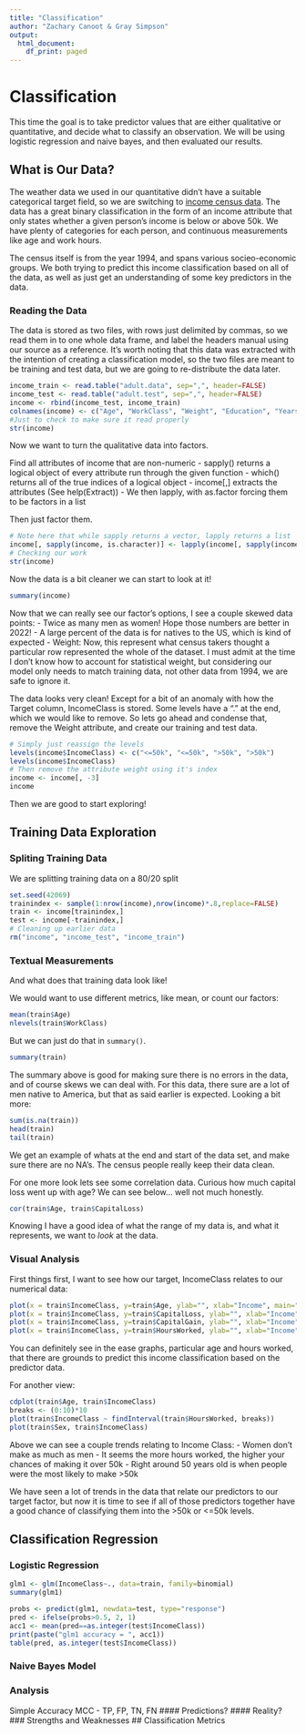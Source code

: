 ```yaml
---
title: "Classification"
author: "Zachary Canoot & Gray Simpson"
output:
  html_document:
    df_print: paged
---
```

# Classification
This time the goal is to take predictor values that are either qualitative or quantitative, and decide what to classify an observation. We will be using logistic regression and naive bayes, and then evaluated our results.

## What is Our Data?
The weather data we used in our quantitative didn't have a suitable categorical target field, so we are switching to [income census data](https://www.kaggle.com/datasets/rdcmdev/adult-income-dataset). The data has a great binary classification in the form of an income attribute that only states whether a given person's income is below or above 50k. We have plenty of categories for each person, and continuous measurements like age and work hours.

The census itself is from the year 1994, and spans various socieo-economic groups. We both trying to predict this income classification based on all of the data, as well as just get an understanding of some key predictors in the data.

### Reading the Data
The data is stored as two files, with rows just delimited by commas, so we read them in to one whole data frame, and label the headers manual using our source as a reference. It's worth noting that this data was extracted with the intention of creating a classification model, so the two files are meant to be training and test data, but we are going to re-distribute the data later.
```r
income_train <- read.table("adult.data", sep=",", header=FALSE)
income_test <- read.table("adult.test", sep=",", header=FALSE)
income <- rbind(income_test, income_train)
colnames(income) <- c("Age", "WorkClass", "Weight", "Education", "YearsEdu", "Marital-Status", "Job", "Relationship", "Race", "Sex", "CapitalGain", "CapitalLoss", "HoursWorked", "NativeCountry", "IncomeClass")
#Just to check to make sure it read properly
str(income)
```
Now we want to turn the qualitative data into factors.

Find all attributes of income that are non-numeric
  - sapply() returns a logical object of every attribute run through the given function
  - which() returns all of the true indices of a logical object
  - income[,<object>] extracts the attributes (See help(Extract))
  - We then lapply, with as.factor forcing them to be factors in a list
  
Then just factor them.
```r
# Note here that while sapply returns a vector, lapply returns a list
income[, sapply(income, is.character)] <- lapply(income[, sapply(income, is.character)], as.factor)
# Checking our work
str(income)
```

Now the data is a bit cleaner we can start to look at it!
```r
summary(income)
```
Now that we can really see our factor's options, I see a couple skewed data points:
  - Twice as many men as women! Hope those numbers are better in 2022!
  - A large percent of the data is for natives to the US, which is kind of expected
  - Weight: Now, this represent what census takers thought a particular row represented the whole of the dataset. I must admit at the time I don't know how to account for statistical weight, but considering our model only needs to match training data, not other data from 1994, we are safe to ignore it.

The data looks very clean! Except for a bit of an anomaly with how the Target column, IncomeClass is stored. Some levels have a "." at the end, which we would like to remove. So lets go ahead and condense that, remove the Weight attribute, and create our training and test data.

```r
# Simply just reassign the levels
levels(income$IncomeClass) <- c("<=50k", "<=50k", ">50k", ">50k")
levels(income$IncomeClass)
# Then remove the attribute weight using it's index
income <- income[, -3]
income
```

Then we are good to start exploring!

## Training Data Exploration
### Spliting Training Data
We are splitting training data on a 80/20 split
```r
set.seed(42069)
trainindex <- sample(1:nrow(income),nrow(income)*.8,replace=FALSE)
train <- income[trainindex,]
test <- income[-trainindex,]
# Cleaning up earlier data
rm("income", "income_test", "income_train")
```

### Textual Measurements
And what does that training data look like!

We would want to use different metrics, like mean, or count our factors:
```r
mean(train$Age)
nlevels(train$WorkClass)
```

But we can just do that in `summary()`.

```r
summary(train)
```
The summary above is good for making sure there is no errors in the data, and of course skews we can deal with. For this data, there sure are a lot of men native to America, but that as said earlier is expected. Looking a bit more:

```r
sum(is.na(train))
head(train)
tail(train)
```
We get an example of whats at the end and start of the data set, and make sure there are no NA's. The census people really keep their data clean.

For one more look lets see some correlation data. Curious how much capital loss went up with age? We can see below... well not much honestly.
```r
cor(train$Age, train$CapitalLoss)
```

Knowing I have a good idea of what the range of my data is, and what it represents, we want to *look* at the data.

### Visual Analysis
First things first, I want to see how our target, IncomeClass relates to our numerical data:
```r
plot(x = train$IncomeClass, y=train$Age, ylab="", xlab="Income", main="Age")
plot(x = train$IncomeClass, y=train$CapitalLoss, ylab="", xlab="Income", main="Capital Loss")
plot(x = train$IncomeClass, y=train$CapitalGain, ylab="", xlab="Income", main="Capital Gain")
plot(x = train$IncomeClass, y=train$HoursWorked, ylab="", xlab="Income", main="Hours Worked")
```

You can definitely see in the ease graphs, particular age and hours worked, that there are grounds to predict this income classification based on the predictor data.

For another view:
```r
cdplot(train$Age, train$IncomeClass)
breaks <- (0:10)*10
plot(train$IncomeClass ~ findInterval(train$HoursWorked, breaks))
plot(train$Sex, train$IncomeClass)
```

Above we can see a couple trends relating to Income Class:
  - Women don't make as much as men
  - It seems the more hours worked, the higher your chances of making it over 50k
  - Right around 50 years old is when people were the most likely to make >50k

We have seen a lot of trends in the data that relate our predictors to our target factor, but now it is time to see if all of those predictors together have a good chance of classifying them into the >50k or <=50k levels.

## Classification Regression
### Logistic Regression
```r
glm1 <- glm(IncomeClass~., data=train, family=binomial)
summary(glm1)
```


```r
probs <- predict(glm1, newdata=test, type="response")
pred <- ifelse(probs>0.5, 2, 1)
acc1 <- mean(pred==as.integer(test$IncomeClass))
print(paste("glm1 accuracy = ", acc1))
table(pred, as.integer(test$IncomeClass))
```

### Naive Bayes Model
### Analysis
Simple Accuracy
MCC - TP, FP, TN, FN
#### Predictions?
#### Reality?
### Strengths and Weaknesses
## Classification Metrics